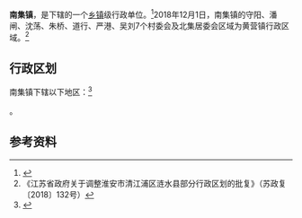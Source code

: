 {{中国乡级行政区|32/08/26/111/000}}

'''南集镇'''，是{{PRC admin/fullname|32/08/26/111/000|3}}下辖的一个[[乡镇|乡镇]]级行政单位。<ref>{{PRC admin/ref sgc|{{PRC admin/parent|32/08/26/111/000}}}}</ref>2018年12月1日，南集镇的守阳、潘闸、沈荡、朱桥、道行、严港、吴刘7个村委会及北集居委会区域为黄营镇行政区域。<ref>《江苏省政府关于调整淮安市清江浦区涟水县部分行政区划的批复》（苏政复〔2018〕132号）</ref>

== 行政区划 ==

南集镇下辖以下地区：<ref>{{PRC admin/ref sgc|32/08/26/111/000}}</ref>

{{PRC admin/children|32/08/26/111/000}}。

== 参考资料 ==

{{reflist}}

{{行政区划小作品}}
{{PRC admin/navcat|32/08/26/111/000}}